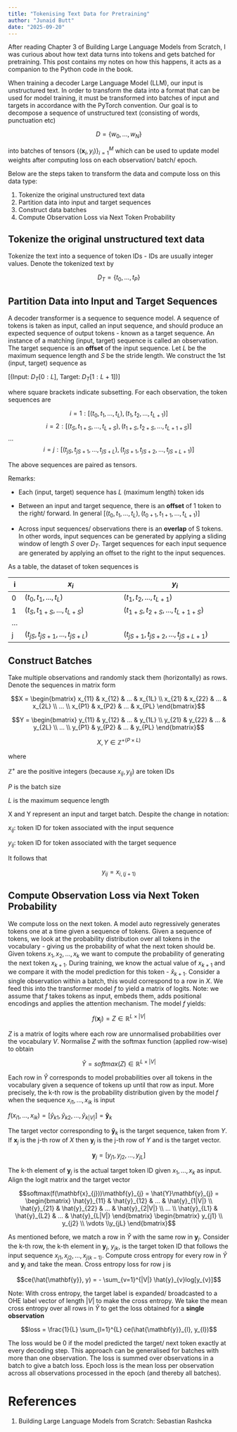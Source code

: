 ```yaml
---
title: "Tokenising Text Data for Pretraining"
author: "Junaid Butt"
date: "2025-09-20"
---
```


After reading Chapter 3 of Building Large Language Models from Scratch, I was curious about how text data turns into tokens and gets batched for pretraining.
This post contains my notes on how this happens, it acts as a companion to the Python code in the book.

When training a decoder Large Language Model (LLM), our input is unstructured text. In order to transform the data into a format that can be used for model training, it must be transformed into batches of input and targets in accordance with the PyTorch convention.
Our goal is to decompose a sequence of unstructured text (consisting of words, punctuation etc)

$$D = \{w_0,...,w_{N}\}$$

into batches of tensors $\{(\mathbf{x}_{i}, y_{i})\}_{i=1}^{M}$ which can be used to update model weights after computing loss on each observation/ batch/ epoch.

Below are the steps taken to transform the data and compute loss on this data type:

1. Tokenize the original unstructured text data
2. Partition data into input and target sequences
3. Construct data batches
4. Compute Observation Loss via Next Token Probability

## Tokenize the original unstructured text data

Tokenize the text into a sequence of token IDs - IDs are usually integer values. Denote the tokenized text by 

$$D_{T} = \{t_{0}, ..., t_{P}\}$$

## Partition Data into Input and Target Sequences

A decoder transformer is a sequence to sequence model. A sequence of tokens is taken as input, called an input sequence, and should produce an expected sequence of output tokens - known as a target sequence. An instance of a matching (input, target) sequence is called an observation.
The target sequence is an **offset** of the input sequence. Let $L$ be the maximum sequence length and $S$ be the stride length. We construct the 1st (input, target) sequence as

[(Input: $D_{T}[0:L]$, Target: $D_{T}[1: L+1]$)]

where square brackets indicate subsetting.
For each observation, the token sequences are

$$i=1: [(t_{0}, t_{1},..., t_{L}), (t_{1}, t_{2},..., t_{L+1})]$$
$$i=2: [(t_{S}, t_{1+S},..., t_{L+S}), (t_{1+S}, t_{2+S},..., t_{L+1+S})]$$
…
$$i=j: [(t_{jS}, t_{jS+1},..., t_{jS+L}), (t_{jS+1}, t_{jS+2},..., t_{jS+L+1})]$$

The above sequences are paired as tensors.

Remarks:

- Each (input, target) sequence has $L$ (maximum length) token ids

- Between an input and target sequence, there is an **offset** of 1 token to the right/ forward. In general $[(t_{0}, t_{1},..., t_{L}), (t_{0+1}, t_{1+1},..., t_{L+1})]$

- Across input sequences/ observations there is an **overlap** of S tokens. In other words, input sequences can be generated by applying a sliding window of length $S$ over $D_{T}$. Target sequences for each input sequence are generated by applying an offset to the right to the input sequences. 

As a table, the dataset of token sequences is

| i | $x_{i}$                            | $y_{i}$                                |
| - | ------------------------------------ | ---------------------------------------- |
| 0 | $(t_{0}, t_{1},..., t_{L})$       | $(t_{1}, t_{2},..., t_{L+1})$          |
| 1 | $(t_{S}, t_{1+S},..., t_{L+S})$    | $(t_{1+S}, t_{2+S},..., t_{L+1+S})$    |
| … |                                      |                                          |
| j | $(t_{jS}, t_{jS+1},..., t_{jS+L})$ | $(t_{jS+1}, t_{jS+2},..., t_{jS+L+1})$ |

## Construct Batches

Take multiple observations and randomly stack them (horizontally) as rows. Denote the sequences in matrix form

$$X = \begin{bmatrix} x_{11} & x_{12} & ... & x_{1L} \\ x_{21} & x_{22} & ... & x_{2L} \\ ... \\ x_{P1} & x_{P2} & ... & x_{PL} \end{bmatrix}$$

$$Y = \begin{bmatrix} y_{11} & y_{12} & ... & y_{1L} \\ y_{21} & y_{22} & ... & y_{2L} \\ ... \\ y_{P1} & y_{P2} & ... & y_{PL} \end{bmatrix}$$
    
$$X, Y \in \mathbb{Z}^{+(P \times L)}$$

where

$\mathbb{Z}^{+}$ are the positive integers (because $x_{ij}, y_{ij}$) are token IDs 

$P$ is the batch size

$L$ is the maximum sequence length

X and Y represent an input and target batch. Despite the change in notation:

$x_{ij}$: token ID for token associated with the input sequence

$y_{ij}$: token ID for token associated with the target sequence

It follows that 

$$y_{ij}=x_{i,(j+1)}$$

## Compute Observation Loss via Next Token Probability

We compute loss on the next token. A model auto regressively generates tokens one at a time given a sequence of tokens. Given a sequence of tokens, we look at the probability distribution over all tokens in the vocabulary  - giving us the probability of what the next token should be. Given tokens $x_1, x_2,...,x_k$ we want to compute the probability of generating the next token $x_{k+1}$. During training, we know the actual value of $x_{k+1}$ and we compare it with the model prediction for this token - $\hat{x}_{k+1}$.
Consider a single observation within a batch, this would correspond to a row in $X$. We feed this into the transformer model $f$ to yield a matrix of logits. Note: we assume that $f$ takes tokens as input, embeds them, adds positional encodings and applies the attention mechanism.
The model $f$ yields:

$$f(\mathbf{x}_{j}) = Z \in \mathbb{R}^{L \times |V|}$$

$Z$ is a matrix of logits where each row are unnormalised probabilities over the vocabulary $V$. 
Normalise $Z$ with the softmax function (applied row-wise) to obtain

$$\hat{Y} = softmax(Z) \in \mathbb{R}^{L \times |V|}$$

Each row in $\hat{Y}$ corresponds to model probabilities over all tokens in the vocabulary given a sequence of tokens up until that row as input. More precisely, the k-th row is the probability distribution given by the model $f$ when the sequence $x_{i1},...,x_{ik}$ is input

$f(x_{i1},...,x_{ik}) = [\hat{y}_{k1}, \hat{y}_{k2},...,\hat{y}_{k|V|}] = \mathbf{\hat{y}}_{k}$

The target vector corresponding to $\mathbf{\hat{y}}_{k}$ is the target sequence, taken from $Y$. If $\mathbf{x}_{j}$ is the j-th row of $X$ then $\mathbf{y}_{j}$ is the  j-th row of $Y$ and is the target vector.

$$\mathbf{y}_{j} = [y_{j1}, y_{j2},...,y_{jL}]$$

The k-th element of $\mathbf{y}_{j}$ is the actual target token ID given $x_{1},...,x_{k}$ as input.
Align the logit matrix and the target vector

$$softmax(f(\mathbf{x}_{j}))\mathbf{y}_{j} = \hat{Y}\mathbf{y}_{j} = \begin{bmatrix} \hat{y}_{11} & \hat{y}_{12} & ... & \hat{y}_{1|V|} \\ \hat{y}_{21} & \hat{y}_{22} & ... & \hat{y}_{2|V|} \\ ... \\ \hat{y}_{L1} & \hat{y}_{L2} & ... & \hat{y}_{L|V|} \end{bmatrix} \begin{bmatrix} y_{j1} \\ y_{j2} \\ \vdots \\y_{jL} \end{bmatrix}$$

As mentioned before, we match a row in $\hat{Y}$ with the same row in $\mathbf{y}_{j}$. Consider the k-th row, the k-th element in $\mathbf{y}_{j}$, $y_{jk}$,  is the target token ID that follows the input sequence $x_{j1}, x_{j2},...,x_{j(k-1)}$. 
Compute cross entropy for every row in $\hat{Y}$ and $\mathbf{y}_{j}$ and take the mean. Cross entropy loss for row j is 

$$ce(\hat{\mathbf{y}}, y) = - \sum_{v=1}^{|V|} \hat{y}_{v}log[y_{v}]$$

Note: With cross entropy, the target label is expanded/ broadcasted to a OHE label vector of length $|V|$ to make the cross entropy. 
We take the mean cross entropy over all rows in $\hat{Y}$ to get the loss obtained for a **single observation** 

$$loss = \frac{1}{L} \sum_{l=1}^{L} ce(\hat{\mathbf{y}}_{l}, y_{l})$$

The loss would be 0 if the model predicted the target/ next token exactly at every decoding step. This approach can be generalised for batches with more than one observation. The loss is summed over observations in a batch to give a batch loss. Epoch loss is the mean loss per observation across all observations processed in the epoch (and thereby all batches). 

# References
1. Building Large Language Models from Scratch: Sebastian Rashcka 